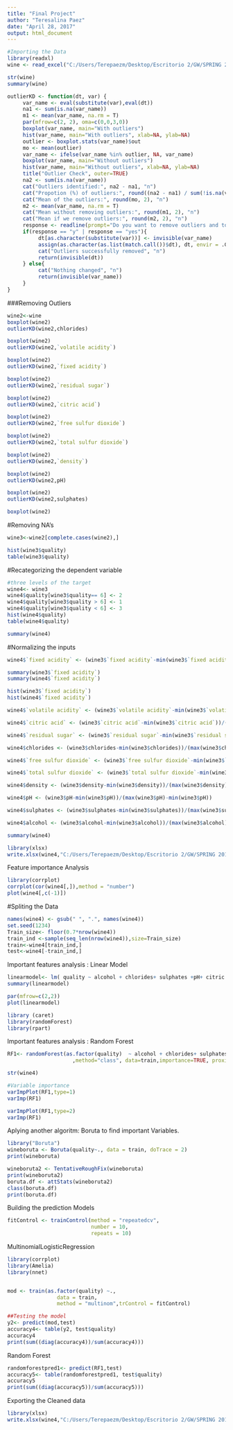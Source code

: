 ---
title: "Final Project"
author: "Teresalina Paez"
date: "April 28, 2017"
output: html_document
---

```{r}
#Importing the Data
library(readxl)
wine <- read_excel("C:/Users/Terepaezm/Desktop/Escritorio 2/GW/SPRING 2017/Machine Learning/Final Project/winequality-white.xlsx")
````

```{r}
str(wine)
summary(wine)
```

```{r}
outlierKD <- function(dt, var) {
     var_name <- eval(substitute(var),eval(dt))
     na1 <- sum(is.na(var_name))
     m1 <- mean(var_name, na.rm = T)
     par(mfrow=c(2, 2), oma=c(0,0,3,0))
     boxplot(var_name, main="With outliers")
     hist(var_name, main="With outliers", xlab=NA, ylab=NA)
     outlier <- boxplot.stats(var_name)$out
     mo <- mean(outlier)
     var_name <- ifelse(var_name %in% outlier, NA, var_name)
     boxplot(var_name, main="Without outliers")
     hist(var_name, main="Without outliers", xlab=NA, ylab=NA)
     title("Outlier Check", outer=TRUE)
     na2 <- sum(is.na(var_name))
     cat("Outliers identified:", na2 - na1, "n")
     cat("Propotion (%) of outliers:", round((na2 - na1) / sum(!is.na(var_name))*100, 1), "n")
     cat("Mean of the outliers:", round(mo, 2), "n")
     m2 <- mean(var_name, na.rm = T)
     cat("Mean without removing outliers:", round(m1, 2), "n")
     cat("Mean if we remove outliers:", round(m2, 2), "n")
     response <- readline(prompt="Do you want to remove outliers and to replace with NA? [yes/no]: ")
     if(response == "y" | response == "yes"){
          dt[as.character(substitute(var))] <- invisible(var_name)
          assign(as.character(as.list(match.call())$dt), dt, envir = .GlobalEnv)
          cat("Outliers successfully removed", "n")
          return(invisible(dt))
     } else{
          cat("Nothing changed", "n")
          return(invisible(var_name))
     }
}
```

###Removing Outliers

```{r}
wine2<-wine
boxplot(wine2)
outlierKD(wine2,chlorides)
```

```{r}
boxplot(wine2)
outlierKD(wine2,`volatile acidity`)
```
```{r}
boxplot(wine2)
outlierKD(wine2,`fixed acidity`)
```

```{r}
boxplot(wine2)
outlierKD(wine2,`residual sugar`)
```
```{r}
boxplot(wine2)
outlierKD(wine2,`citric acid`)
```
```{r}
boxplot(wine2)
outlierKD(wine2,`free sulfur dioxide`)
```

```{r}
boxplot(wine2)
outlierKD(wine2,`total sulfur dioxide`)
```

```{r}
boxplot(wine2)
outlierKD(wine2,`density`)
```

```{r}
boxplot(wine2)
outlierKD(wine2,pH)
```
```{r}
boxplot(wine2)
outlierKD(wine2,sulphates)
```
```{r}
boxplot(wine2)
```
#Removing NA's
```{r}
wine3<-wine2[complete.cases(wine2),]

hist(wine3$quality)
table(wine3$quality)
```

#Recategorizing the dependent variable
```{r}

#three levels of the target
wine4<- wine3
wine4$quality[wine3$quality== 6] <- 2
wine4$quality[wine3$quality > 6] <- 1
wine4$quality[wine3$quality < 6] <- 3
hist(wine4$quality)
table(wine4$quality)

summary(wine4)
```

#Normalizing the inputs
```{r}
wine4$`fixed acidity` <- (wine3$`fixed acidity`-min(wine3$`fixed acidity`))/(max(wine3$`fixed acidity`) - min (wine3$`fixed acidity`))

summary(wine3$`fixed acidity`)
summary(wine4$`fixed acidity`)

hist(wine3$`fixed acidity`)
hist(wine4$`fixed acidity`)
```
```{r}
wine4$`volatile acidity` <- (wine3$`volatile acidity`-min(wine3$`volatile acidity`))/(max(wine3$`volatile acidity`)-min(wine3$`volatile acidity`))

wine4$`citric acid` <- (wine3$`citric acid`-min(wine3$`citric acid`))/(max(wine3$`citric acid`)-min(wine3$`citric acid`))

wine4$`residual sugar` <- (wine3$`residual sugar`-min(wine3$`residual sugar`))/(max(wine3$`residual sugar`)-min(wine3$`residual sugar`))

wine4$chlorides <- (wine3$chlorides-min(wine3$chlorides))/(max(wine3$chlorides)-min(wine3$chlorides))

wine4$`free sulfur dioxide` <- (wine3$`free sulfur dioxide`-min(wine3$`free sulfur dioxide`))/(max(wine3$`free sulfur dioxide`)-min(wine3$`free sulfur dioxide`))

wine4$`total sulfur dioxide` <- (wine3$`total sulfur dioxide`-min(wine3$`total sulfur dioxide`))/(max(wine3$`total sulfur dioxide`)-min(wine3$`total sulfur dioxide`))

wine4$density <- (wine3$density-min(wine3$density))/(max(wine3$density)-min(wine3$density))

wine4$pH <- (wine3$pH-min(wine3$pH))/(max(wine3$pH)-min(wine3$pH))

wine4$sulphates <- (wine3$sulphates-min(wine3$sulphates))/(max(wine3$sulphates)-min(wine3$sulphates))

wine4$alcohol <- (wine3$alcohol-min(wine3$alcohol))/(max(wine3$alcohol)-min(wine3$alcohol))

summary(wine4)
```


```{r}
library(xlsx)
write.xlsx(wine4,"C:/Users/Terepaezm/Desktop/Escritorio 2/GW/SPRING 2017/Machine Learning/Final Project/wine4.xlsx")
```

Feature importance Analysis 

```{r}
library(corrplot)
corrplot(cor(wine4[,]),method = "number")
plot(wine4[,c(-1)])

```

#Spliting the Data

```{r}
names(wine4) <- gsub(" ", ".", names(wine4))
set.seed(1234)
Train_size<- floor(0.7*nrow(wine4))
train_ind <-sample(seq_len(nrow(wine4)),size=Train_size)
train<-wine4[train_ind,]
test<-wine4[-train_ind,]
```

Important features analysis : Linear Model
```{r}
linearmodel<- lm( quality ~ alcohol + chlorides+ sulphates +pH+ citric.acid + total.sulfur.dioxide +residual.sugar+ volatile.acidity+fixed.acidity, train)
summary(linearmodel)

par(mfrow=c(2,2))
plot(linearmodel)

```


```{r}
library (caret)
library(randomForest)
library(rpart)

```

Important features analysis : Random Forest
```{r}
RF1<- randomForest(as.factor(quality)  ~ alcohol + chlorides+ sulphates +pH+ citric.acid +density+ total.sulfur.dioxide +residual.sugar+ volatile.acidity+free.sulfur.dioxide+fixed.acidity
                     ,method="class", data=train,importance=TRUE, proximity =TRUE)

str(wine4)

```
```{r}
#Variable importance
varImpPlot(RF1,type=1)     
varImp(RF1)   

varImpPlot(RF1,type=2)     
varImp(RF1)  
```

Aplying another algoritm: Boruta to find important Variables.
```{r}

library("Boruta")
wineboruta <- Boruta(quality~., data = train, doTrace = 2)
print(wineboruta)
```

```{r}
wineboruta2 <- TentativeRoughFix(wineboruta)
print(wineboruta2)
boruta.df <- attStats(wineboruta2)
class(boruta.df)
print(boruta.df)
```

Building the prediction Models

```{r}

fitControl <- trainControl(method = "repeatedcv",
                           number = 10,
                           repeats = 10)
```

MultinomialLogisticRegression
```{r}
library(corrplot)
library(Amelia)
library(nnet)


mod <- train(as.factor(quality) ~.,
                data = train,
                method = "multinom",trControl = fitControl)

##Testing the model
y2<- predict(mod,test)
accuracy4<- table(y2, test$quality)
accuracy4
print(sum((diag(accuracy4))/sum(accuracy4)))
```
Random Forest
```{r}
randomforestpred1<- predict(RF1,test)
accuracy5<- table(randomforestpred1, test$quality)
accuracy5
print(sum((diag(accuracy5))/sum(accuracy5)))
```

Exporting the Cleaned data
```{r}
library(xlsx)
write.xlsx(wine4,"C:/Users/Terepaezm/Desktop/Escritorio 2/GW/SPRING 2017/Machine Learning/Final Project/wine4.xlsx")
```